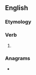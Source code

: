 ==English==

===Etymology===
{{suffix|en|dream|eth}}

===Verb===
{{head|en|verb form}}

# {{en-archaic third-person singular of|dream}}

===Anagrams===
* {{anagrams|en|a=adeehmrt|herdmate}}
